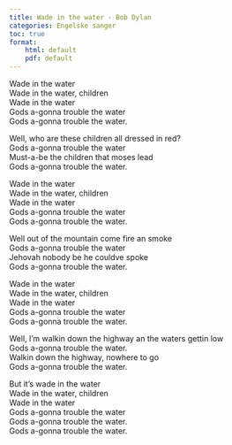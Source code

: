 ```yaml
---
title: Wade in the water - Bob Dylan
categories: Engelske sanger
toc: true
format: 
    html: default
    pdf: default
---
```


Wade in the water  
Wade in the water, children  
Wade in the water  
Gods a-gonna trouble the water  
Gods a-gonna trouble the water.

Well, who are these children all dressed in red?  
Gods a-gonna trouble the water  
Must-a-be the children that moses lead  
Gods a-gonna trouble the water.

Wade in the water  
Wade in the water, children  
Wade in the water  
Gods a-gonna trouble the water  
Gods a-gonna trouble the water.

Well out of the mountain come fire an smoke  
Gods a-gonna trouble the water  
Jehovah nobody be he couldve spoke  
Gods a-gonna trouble the water.

Wade in the water  
Wade in the water, children  
Wade in the water  
Gods a-gonna trouble the water  
Gods a-gonna trouble the water.

Well, I'm walkin down the highway an the waters gettin low  
Gods a-gonna trouble the water.  
Walkin down the highway, nowhere to go  
Gods a-gonna trouble the water.

But it's wade in the water  
Wade in the water, children  
Wade in the water  
Gods a-gonna trouble the water  
Gods a-gonna trouble the water.  
Gods a-gonna trouble the water. 
